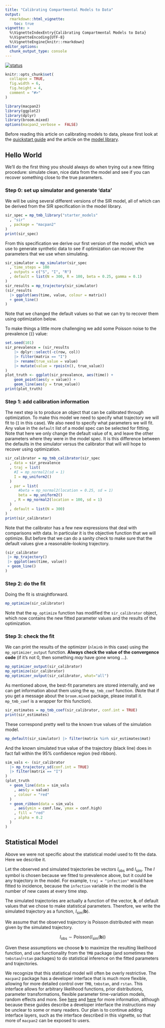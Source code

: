 ```yaml
---
title: "Calibrating Compartmental Models to Data"
output: 
  rmarkdown::html_vignette:
    toc: true
vignette: >
  %\VignetteIndexEntry{Calibrating Compartmental Models to Data}
  %\VignetteEncoding{UTF-8}
  %\VignetteEngine{knitr::rmarkdown}
editor_options: 
  chunk_output_type: console
---
```


[![status](https://img.shields.io/badge/status-mature%20draft-yellow)](https://canmod.github.io/macpan2/articles/vignette-status#mature-draft)

```r
knitr::opts_chunk$set(
  collapse = TRUE,
  fig.width = 6,
  fig.height = 4,
  comment = "#>"
)
```

```r
library(macpan2)
library(ggplot2)
library(dplyr)
library(broom.mixed)
options(macpan2_verbose =  FALSE)
```

Before reading this article on calibrating models to data, please first look at the [quickstart guide](https://canmod.github.io/macpan2/articles/quickstart) and the article on the [model library](https://canmod.github.io/macpan2/articles/example_models).

## Hello World

We'll do the first thing you should always do when trying out a new fitting procedure: simulate clean, nice data from the model and see if you can recover something close to the true parameters.

### Step 0: set up simulator and generate 'data'

We will be using several different versions of the SIR model, all of which can be derived from the SIR specification in the model library.
```r
sir_spec = mp_tmb_library("starter_models"
  , "sir"
  , package = "macpan2"
)
print(sir_spec)
```

From this specification we derive our first version of the model, which we use to generate synthetic data to see if optimization can recover the parameters that we use when simulating.
```r
sir_simulator = mp_simulator(sir_spec
  , time_steps = 100
  , outputs = c("S", "I", "R")
  , default = list(N = 300, R = 100, beta = 0.25, gamma = 0.1)
)
sir_results = mp_trajectory(sir_simulator)
(sir_results
  |> ggplot(aes(time, value, colour = matrix))
  + geom_line()
)
```

Note that we changed the default values so that we can try to recover them
using optimization below.

To make things a little more challenging we add some Poisson noise to the prevalence (`I`) value:

```r
set.seed(101)
sir_prevalence = (sir_results
    |> dplyr::select(-c(row, col))
    |> filter(matrix == "I")
    |> rename(true_value = value)
    |> mutate(value = rpois(n(), true_value))
)
plot_truth <- ggplot(sir_prevalence, aes(time)) +
    geom_point(aes(y = value)) +
    geom_line(aes(y = true_value))
print(plot_truth)
```

### Step 1: add calibration information

The next step is to produce an object that can be calibrated through optimization. To make this model we need to specify what trajectory we will fit to (`I` in this case). We also need to specify what parameters we will fit. Any value in the `default` list of a model spec can be selected for fitting. Note that here we only change the default value of `N`, and leave the other parameters where they were in the model spec. It is this difference between the defaults in the simulator versus the calibrator that will will hope to recover using optimization.

```r
sir_calibrator = mp_tmb_calibrator(sir_spec
  , data = sir_prevalence
  , traj = list(
    #I = mp_normal2(sd = 1)
    I = mp_uniform2()
  )
  , par = list(
      #beta = mp_normal2(location = 0.25, sd = 1)
      beta = mp_uniform2()
    , R = mp_normal2(location = 100, sd = 1)
  )
  , default = list(N = 300)
)
print(sir_calibrator)
```

Note that the calibrator has a few new expressions that deal with comparisons with data. In particular it is the objective function that we will optimize. But before that we can do a sanity check to make sure that the default values give a reasonable-looking trajectory.

```r
(sir_calibrator 
 |> mp_trajectory()
 |> ggplot(aes(time, value)) 
 + geom_line()
)
```


### Step 2: do the fit

Doing the fit is straightforward.

```r
mp_optimize(sir_calibrator)
```

Note that the `mp_optimize` function has modified the `sir_calibrator` object, which now contains the new fitted parameter values and the results of the optimization.

### Step 3: check the fit

We can print the results of the optimizer (`nlminb` in this case) using the `mp_optimizer_output` function. **Always check the value of the convergence code** (if it's not 0, then something *may* have gone wrong ...).

```r
mp_optimizer_output(sir_calibrator)
mp_optimize(sir_calibrator)
mp_optimizer_output(sir_calibrator, what="all")
```

As mentioned above, the best-fit parameters are stored internally, and we can get information about
them using the `mp_tmb_coef` function. (Note that if you get a message about the `broom.mixed` package, please install it. `mp_tmb_coef` is a wrapper for this function).
```r
sir_estimates = mp_tmb_coef(sir_calibrator, conf.int = TRUE)
print(sir_estimates)
```

These correspond pretty well to the known true values of the simulation model.
```r
mp_default(sir_simulator) |> filter(matrix %in% sir_estimates$mat)
```

And the known simulated true value of the trajectory (black line) does in 
fact fall within the 95% confidence region (red ribbon).
```r
sim_vals <- (sir_calibrator
  |> mp_trajectory_sd(conf.int = TRUE)
  |> filter(matrix == "I")
)
(plot_truth 
  + geom_line(data = sim_vals
    , aes(y = value)
    , colour = "red"
  )
  + geom_ribbon(data = sim_vals
    , aes(ymin = conf.low, ymax = conf.high)
    , fill = "red"
    , alpha = 0.2
  )
)
```

## Statistical Model

Above we were not specific about the statistical model used to fit the data. Here we describe it.

Let the observed and simulated trajectories be vectors $I_\textrm{obs}$ and $I_\textrm{sim}$. The $I$ symbol is chosen because we fitted to prevalence above, but it could be any trajectory in the model. For example, `traj = "infection"` would have fitted to incidence, because the `infection` variable in the model is the number of new cases at every time step.

The simulated trajectories are actually a function of the vector, $\mathbf b$, of default values that we chose to make statistical parameters. Therefore, we write the simulated trajectory as a function, $I_\textrm{sim}(\mathbf b)$.

We assume that the observed trajectory is Poisson distributed with mean given by the simulated trajectory.

$$
I_{\textrm{obs}} \sim \textrm{Poisson}(I_\textrm{sim}(\mathbf b))
$$

Given these assumptions we choose $\mathbf b$ to maximize the resulting likelihood function, and use functionality from the `TMB` package (and sometimes the `tmbstan`/`rstan` packages) to do statistical inference on the fitted parameters and trajectories.

We recognize that this statistical model will often be overly restrictive. The `macpan2` package has a developer interface that is much more flexible, allowing for more detailed control over `TMB`, `tmbstan`, and `rstan`. This interface allows for arbitrary likelihood functions, prior distributions, parameter transformations, flexible parameter time-variation models, random effects and more. See [here](https://canmod.github.io/macpan2/articles/calibration_advanced.html) and [here](https://canmod.github.io/macpan2/articles/time_varying_parameters.html) for more information, although because these guides describe a developer interface the instructions may be unclear to some or many readers. Our plan is to continue adding interface layers, such as the interface described in this vignette, so that more of `macpan2` can be exposed to users.
